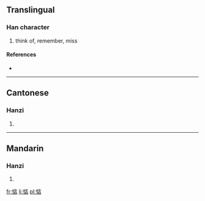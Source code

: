 ==Translingual==

===Han character===
{{Han char|rn=61|rad=心|as=08|sn=11|four=9006<sub>1</sub>|canj=心戈卜口 (PIYR)}}

# think of, remember, miss

====References====
* {{Han ref|kx=0392.181|dkj=10847|hdz=42318.050|uh=60E6|ud=24806|bh=B17D|bd=45437}}

----

==Cantonese==

===Hanzi===
{{yue-hanzi|jyut=|y=dim3}}

# {{defn|Cantonese|sort=心08}}

----

==Mandarin==

===Hanzi===
{{cmn-hanzi|pin=[[diàn]] ([[dian4]])|wg=tien<sup>4</sup>}}

# {{defn|Mandarin|sort=心08}}

[[fr:惦]]
[[li:惦]]
[[pl:惦]]
